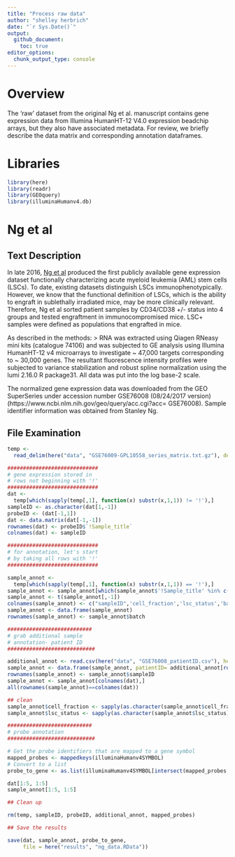 ```yaml
---
title: "Process raw data"
author: "shelley herbrich"
date: "`r Sys.Date()`"
output: 
  github_document:
    toc: true
editor_options: 
  chunk_output_type: console
---
```


# Overview

The 'raw' dataset from the original Ng et al. manuscript contains gene expression data from Illumina HumanHT-12 V4.0 expression beadchip arrays, but they also have associated metadata. For review, we briefly describe the data matrix and corresponding annotation dataframes.

# Libraries

```r

library(here)
library(readr)
library(GEOquery)
library(illuminaHumanv4.db)

```

# Ng et al

## Text Description

In late 2016, [Ng et al](https://www.nature.com/articles/nature20598) produced the first publicly available gene expression dataset functionally characterizing acute myeloid leukemia (AML) stem cells (LSCs). To date, existing datasets distinguish LSCs immunophenotypically. However, we know that the functional definition of LSCs, which is the ability to engraft in sublethally irradiated mice, may be more clinically relevant. Therefore, Ng et al sorted patient samples by CD34/CD38 +/- status into 4 groups and tested engraftment in immunocompromised mice. LSC+ samples were defined as populations that engrafted in mice.

As described in the methods: 
> RNA was extracted using Qiagen RNeasy mini kits (catalogue 74106) and was subjected to GE analysis using Illumina HumanHT-12 v4 microarrays to investigate ~ 47,000 targets corresponding to ~ 30,000 genes. The resultant fluorescence intensity profiles were subjected to variance stabilization and robust spline normalization using the lumi 2.16.0 R package31. All data was put into the log base-2 scale. 

The normalized gene expression data was downloaded from the GEO SuperSeries under accession number GSE76008 (08/24/2017 version) (https://www.ncbi.nlm.nih.gov/geo/query/acc.cgi?acc= GSE76008). Sample identifier information was obtained from Stanley Ng.

## File Examination

```r
temp <- 
  read_delim(here("data", "GSE76009-GPL10558_series_matrix.txt.gz"), delim = "\t", skip = 56)

#############################
# gene expression stored in
# rows not beginning with '!'
#############################
dat <- 
  temp[which(sapply(temp[,1], function(x) substr(x,1,1)) != '!'),]
sampleID <- as.character(dat[1,-1])
probeID <- (dat[-1,1])
dat <- data.matrix(dat[-1,-1])
rownames(dat) <- probeID$`!Sample_title`
colnames(dat) <- sampleID

#############################
# for annotation, let's start
# by taking all rows with '!'
#############################

sample_annot <- 
  temp[which(sapply(temp[,1], function(x) substr(x,1,1)) == '!'),]
sample_annot <- sample_annot[which(sample_annot$'!Sample_title' %in% c('!Sample_geo_accession','!Sample_characteristics_ch1','!Sample_description')),]
sample_annot <- t(sample_annot[,-1])
colnames(sample_annot) <- c("sampleID",'cell_fraction','lsc_status','batch')
sample_annot <- data.frame(sample_annot)
rownames(sample_annot) <- sample_annot$batch

###########################
# grab additional sample 
# annotation- patient ID
############################

additional_annot <- read.csv(here("data", "GSE76008_patientID.csv"), header = TRUE, row.names = 1)
sample_annot <- data.frame(sample_annot, patientID= additional_annot[rownames(sample_annot),1])
rownames(sample_annot) <- sample_annot$sampleID
sample_annot <- sample_annot[colnames(dat),]
all(rownames(sample_annot)==colnames(dat))

## clean 
sample_annot$cell_fraction <- sapply(as.character(sample_annot$cell_fraction), function(x) strsplit(x, ': ')[[1]][2])
sample_annot$lsc_status <- sapply(as.character(sample_annot$lsc_status), function(x) strsplit(x, ': ')[[1]][2])

###########################
# probe annotation
############################

# Get the probe identifiers that are mapped to a gene symbol
mapped_probes <- mappedkeys(illuminaHumanv4SYMBOL)
# Convert to a list
probe_to_gene <- as.list(illuminaHumanv4SYMBOL[intersect(mapped_probes, rownames(dat))])

dat[1:5, 1:5]
sample_annot[1:5, 1:5]

## Clean up

rm(temp, sampleID, probeID, additional_annot, mapped_probes)

## Save the results

save(dat, sample_annot, probe_to_gene,
     file = here("results", "ng_data.RData"))
```


